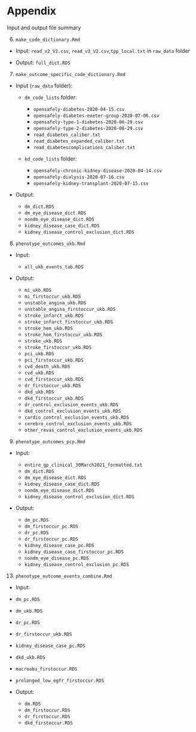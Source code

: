 # Appendix {#appendix}

Input and output file summary

  6. `make_code_dictionary.Rmd`

  - Input: `read_v2_V2.csv`, `read_v3_V2.csv`,`tpp_local.txt` in `raw_data` folder
  
  - Output: `full_dict.RDS`
  
  7. `make_outcome_specific_code_dictionary.Rmd`
  
  - Input (`raw_data` folder): 
  
    - `dm_code_lists` folder:
    
      - `opensafely-diabetes-2020-04-15.csv`
      - `opensafely-diabetes-exeter-group-2020-07-06.csv`
      - `opensafely-type-1-diabetes-2020-06-29.csv`
      - `opensafely-type-2-diabetes-2020-06-29.csv`
      - `read_diabetes_caliber.txt`
      - `read_diabetes_expanded_caliber.txt`
      - `read_diabetescomplications_caliber.txt`
      
    - `kd_code_lists` folder:
    
      - `opensafely-chronic-kidney-disease-2020-04-14.csv`
      - `opensafely-dialysis-2020-07-16.csv`
      - `opensafely-kidney-transplant-2020-07-15.csv`
      
  - Output:
  
    - `dm_dict.RDS`
    - `dm_eye_disease_dict.RDS`
    - `nondm_eye_disease_dict.RDS`
    - `kidney_disease_case_dict.RDS`
    - `kidney_disease_control_exclusion_dict.RDS`
  
  8. `phenotype_outcomes_ukb.Rmd`
  
  - Input:
  
    - `all_ukb_events_tab.RDS`
    
  - Output:
  
    - `mi_ukb.RDS`
    - `mi_firstoccur_ukb.RDS`
    - `unstable_angina_ukb.RDS`
    - `unstable_angina_firstoccur_ukb.RDS`
    - `stroke_infarct_ukb.RDS`
    - `stroke_infarct_firstoccur_ukb.RDS`
    - `stroke_hem_ukb.RDS`
    - `stroke_hem_firstoccur_ukb.RDS`
    - `stroke_ukb.RDS`
    - `stroke_firstoccur_ukb.RDS`
    - `pci_ukb.RDS`
    - `pci_firstoccur_ukb.RDS`
    - `cvd_death_ukb.RDS`
    - `cvd_ukb.RDS`
    - `cvd_firstoccur_ukb.RDS`
    - `dr_firstoccur_ukb.RDS`
    - `dkd_ukb.RDS`
    - `dkd_firstoccur_ukb.RDS`
    - `dr_control_exclusion_events_ukb.RDS`
    - `dkd_control_exclusion_events_ukb.RDS`
    - `cardio_control_exclusion_events_ukb.RDS`
    - `cerebro_control_exclusion_events_ukb.RDS`
    - `other_revas_control_exclusion_events_ukb.RDS`
  
  9. `phenotype_outcomes_pcp.Rmd`
  
  - Input:
  
    - `entire_gp_clinical_30March2021_formatted.txt`
    - `dm_dict.RDS`
    - `dm_eye_disease_dict.RDS`
    - `kidney_disease_case_dict.RDS`
    - `nondm_eye_disease_dict.RDS`
    - `kidney_disease_control_exclusion_dict.RDS`
    
  - Output:
  
    - `dm_pc.RDS`
    - `dm_firstoccur_pc.RDS`
    - `dr_pc.RDS`
    - `dr_firstoccur_pc.RDS`
    - `kidney_disease_case_pc.RDS`
    - `kidney_disease_case_firstoccur_pc.RDS`
    - `nondm_eye_disease_pc.RDS`
    - `kidney_disease_control_exclusion_pc.RDS`
    
  13. `phenotype_outcome_events_combine.Rmd`
  
  - Input:

   - `dm_pc.RDS`
   - `dm_ukb.RDS`
   - `dr_pc.RDS`
   - `dr_firstoccur_ukb.RDS`
   - `kidney_disease_case_pc.RDS`
   - `dkd_ukb.RDS`
   - `macroabu_firstoccur.RDS`
   - `prolonged_low_egfr_firstoccur.RDS`
  
- Output:

  - `dm.RDS`
  - `dm_firstoccur.RDS`
  - `dr_firstoccur.RDS`
  - `dkd_firstoccur.RDS`
    

